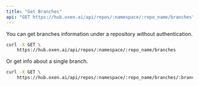 ```yaml
---
title: "Get Branches"
api: "GET https://hub.oxen.ai/api/repos/:namespace/:repo_name/branches"
---
```


You can get branches information under a repository without authentication.

```bash
curl -X GET \
    https://hub.oxen.ai/api/repos/:namespace/:repo_name/branches
```

Or get info about a single branch.

```bash
curl -X GET \
    https://hub.oxen.ai/api/repos/:namespace/:repo_name/branches/:branch_name
```
